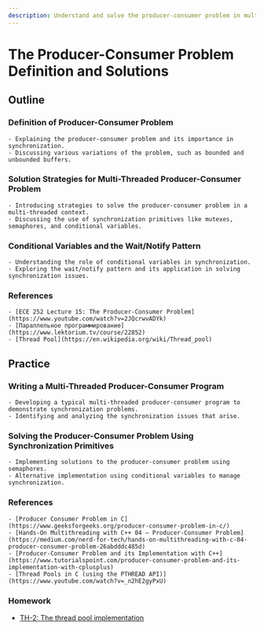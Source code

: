```yaml
---
description: Understand and solve the producer-consumer problem in multi-threaded environments. Learn key concepts, solution strategies with mutexes, semaphores, and conditional variables. Practice writing and optimizing producer-consumer programs.
---
```


# The Producer-Consumer Problem Definition and Solutions

## Outline
### Definition of Producer-Consumer Problem
    - Explaining the producer-consumer problem and its importance in synchronization.
    - Discussing various variations of the problem, such as bounded and unbounded buffers.

### Solution Strategies for Multi-Threaded Producer-Consumer Problem
    - Introducing strategies to solve the producer-consumer problem in a multi-threaded context.
    - Discussing the use of synchronization primitives like mutexes, semaphores, and conditional variables.

### Conditional Variables and the Wait/Notify Pattern
    - Understanding the role of conditional variables in synchronization.
    - Exploring the wait/notify pattern and its application in solving synchronization issues.

### References
    - [ECE 252 Lecture 15: The Producer-Consumer Problem](https://www.youtube.com/watch?v=2JQcrwvADYk)
    - [Параллельное программирование](https://www.lektorium.tv/course/22852)
    - [Thread Pool](https://en.wikipedia.org/wiki/Thread_pool)

## Practice
### Writing a Multi-Threaded Producer-Consumer Program
    - Developing a typical multi-threaded producer-consumer program to demonstrate synchronization problems.
    - Identifying and analyzing the synchronization issues that arise.

### Solving the Producer-Consumer Problem Using Synchronization Primitives
    - Implementing solutions to the producer-consumer problem using semaphores.
    - Alternative implementation using conditional variables to manage synchronization.

### References
    - [Producer Consumer Problem in C](https://www.geeksforgeeks.org/producer-consumer-problem-in-c/)
    - [Hands-On Multithreading with C++ 04 — Producer-Consumer Problem](https://medium.com/nerd-for-tech/hands-on-multithreading-with-c-04-producer-consumer-problem-26abdddc485d)
    - [Producer-Consumer Problem and its Implementation with C++](https://www.tutorialspoint.com/producer-consumer-problem-and-its-implementation-with-cplusplus)
    - [Thread Pools in C (using the PTHREAD API)](https://www.youtube.com/watch?v=_n2hE2gyPxU)

### Homework
   - [TH-2: The thread pool implementation](/linux-programming/tasks/threads/thread-pool/)


